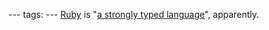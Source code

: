 ---
tags:
---
[[Ruby]] is "[http://www.tuttoaster.com/ruby-for-php-developers/ a strongly typed language]", apparently.
